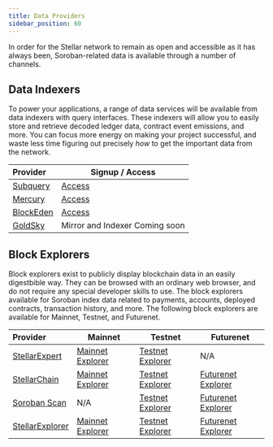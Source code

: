 ```yaml
---
title: Data Providers
sidebar_position: 60
---
```


In order for the Stellar network to remain as open and accessible as it has always been, Soroban-related data is available through a number of channels.

## Data Indexers

To power your applications, a range of data services will be available from data indexers with query interfaces. These indexers will allow you to easily store and retrieve decoded ledger data, contract event emissions, and more. You can focus more energy on making your project successful, and waste less time figuring out precisely _how_ to get the important data from the network.

| Provider                             | Signup / Access                                 |
| :----------------------------------- | ----------------------------------------------- |
| [Subquery](https://subquery.network) | [Access](https://subquery.network)              |
| [Mercury](https://mercurydata.app/)  | [Access](https://mercurydata.app/)              |
| [BlockEden](https://blockeden.xyz)   | [Access](https://blockeden.xyz/stellar-soroban) |
| [GoldSky](https://goldsky.com/)      | Mirror and Indexer Coming soon                  |

## Block Explorers

Block explorers exist to publicly display blockchain data in an easily digestbible way. They can be browsed with an ordinary web browser, and do not require any special developer skills to use. The block explorers available for Soroban index data related to payments, accounts, deployed contracts, transaction history, and more. The following block explorers are available for Mainnet, Testnet, and Futurenet.

| Provider                                         | Mainnet                                                    | Testnet                                                     | Futurenet                                                |
| :----------------------------------------------- | ---------------------------------------------------------- | ----------------------------------------------------------- | -------------------------------------------------------- |
| [StellarExpert](https://stellar.expert)          | [Mainnet Explorer](https://stellar.expert/explorer/public) | [Testnet Explorer](https://stellar.expert/explorer/testnet) | N/A                                                      |
| [StellarChain](https://stellarchain.io/)         | [Mainnet Explorer](https://stellarchain.io/)               | [Testnet Explorer](https://testnet.stellarchain.io/)        | [Futurenet Explorer](https://futurenet.stellarchain.io/) |
| [Soroban Scan](https://soroban.nownodes.io/info) | N/A                                                        | [Testnet Explorer](https://soroban.nownodes.io/testnet)     | [Futurenet Explorer](https://soroban.nownodes.io/)       |
| [StellarExplorer](https://steexp.com/)           | [Mainnet Explorer](https://steexp.com/)                    | [Testnet Explorer](https://testnet.steexp.com/)             | [Futurenet Explorer](https://futurenet.steexp.com/)      |
